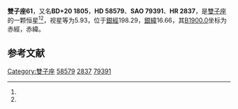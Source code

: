 {{Starbox begin
| name = 雙子座61
}}
{{Starbox observe
| epoch = [[J2000.0|J2000.0]]
| constell = [[雙子座|雙子座]]<ref name=SIMBAD>{{cite web
 | url=http://simbad.u-strasbg.fr/simbad/sim-id?Ident=HR+2837
 | title=Pulsating variable Star
 | publisher=Centre de Données astronomiques de Strasbourg
 | work=SIMBAD
 | accessdate=2012-07-13
 | archive-date=2019-10-14
 | archive-url=https://web.archive.org/web/20191014102508/http://simbad.u-strasbg.fr/simbad/sim-id?Ident=HR+2837
 }}</ref><ref name=DATA>{{cite web
 | url=http://vizier.u-strasbg.fr/viz-bin/VizieR-5?-out.add=.&-source=5050&-corr=PK=HR&-out.max=9999&HR=2837
 | title=VizieR Detailed Page
 | accessdate=2012-07-13
 | archive-date=2016-03-04
 | archive-url=https://web.archive.org/web/20160304215316/http://vizier.u-strasbg.fr/viz-bin/VizieR-5?-out.add=.&-source=5050&-corr=PK=HR&-out.max=9999&HR=2837
 | dead-url=no
 }}</ref>
| 星官 = 
| ra = {{RA|7|26|56.3}}<ref name=SIMBAD /><ref name=DATA />
| dec = {{DEC|+20|15|26}}<ref name=SIMBAD /><ref name=DATA />
| appmag_v = 5.93<ref name=SIMBAD /><ref name=DATA />
}}
{{Starbox character
| class = F2Vn<ref name=SIMBAD /><ref name=DATA />
| b-v = 0.3<ref name=SIMBAD /><ref name=DATA />
| u-b = 0.1<ref name=SIMBAD /><ref name=DATA />
| r-i = <ref name=SIMBAD /><ref name=DATA />
| variable = 
}}
{{Starbox astrometry
| radial_v = 0.1
| prop_mo_ra = 9
| parallax = 
| p_error = 
}}
{{Starbox catalog
| names =BD+20 1805，[[SAO星表|SAO]] 79391，[[HD星表|HD]] 58579，[[HR星表|HR]] 2837}}
{{Starbox reference |Simbad=HR+2837}}
{{Starbox end}}

'''雙子座61'''，又名'''BD+20 1805'''，'''HD 58579'''、'''SAO 79391'''、'''HR 2837'''，是[[雙子座|雙子座]]的一颗恒星<ref name=SIMBAD /><ref name=DATA />，视星等为5.93，位于[[銀道座標系|銀經]]198.29，[[銀道座標系|銀緯]]16.66，其[[B1900.0|B1900.0]]坐标为赤經{{RA|7|21|2.6}}，赤緯{{DEC|+20|16.66|27}}。

== 参考文献 ==
{{reflist}}

{{star-stub}}

{{雙子座恒星}}
{{星官|天樽|3|9}}
[[Category:雙子座|Category:雙子座]]
[[Category:HD和HDE天體|58579]]
[[Category:HR天體|2837]]
[[Category:SAO天體|79391]]